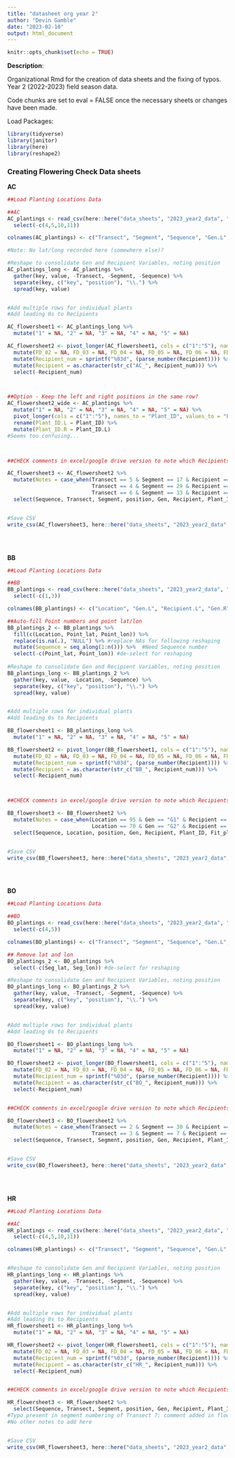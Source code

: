 ```yaml
---
title: "datasheet org year 2"
author: "Devin Gamble"
date: "2023-02-10"
output: html_document
---
```


```r
knitr::opts_chunk$set(echo = TRUE)
```


**Description**:  

Organizational Rmd for the creation of data sheets and the fixing of typos. Year 2 (2022-2023) field season data.

Code chunks are set to eval = FALSE once the necessary sheets or changes have been made.  

Load Packages:
```r
library(tidyverse)
library(janitor)
library(here)
library(reshape2)
```



### Creating Flowering Check Data sheets  

**AC**  


```r
##Load Planting Locations Data

##AC
AC_plantings <- read_csv(here::here("data_sheets", "2023_year2_data", "planting_locations", "AC_planting_locations_fall22.csv"), skip = 1) %>% 
  select(-c(4,5,10,11))

colnames(AC_plantings) <- c("Transect", "Segment", "Sequence", "Gen.L", "Recipient.L", "Gen.R", "Recipient.R")

#Note: No lat/long recorded here (somewhere else)?

#Reshape to consolidate Gen and Recipient Variables, noting position
AC_plantings_long <- AC_plantings %>% 
  gather(key, value, -Transect, -Segment, -Sequence) %>% 
  separate(key, c("key", "position"), "\\.") %>% 
  spread(key, value)


#Add multiple rows for individual plants
#Add leading 0s to Recipients

AC_flowersheet1 <- AC_plantings_long %>% 
  mutate("1" = NA, "2" = NA, "3" = NA, "4" = NA, "5" = NA)

AC_flowersheet2 <- pivot_longer(AC_flowersheet1, cols = c("1":"5"), names_to = "Plant_ID", values_to = "FD_01") %>% 
  mutate(FD_02 = NA, FD_03 = NA, FD_04 = NA, FD_05 = NA, FD_06 = NA, FD_07 = NA, FLR_P = NA, Fit_plant = NA, LeafD = NA, Notes = NA) %>% 
  mutate(Recipient_num = sprintf("%03d", (parse_number(Recipient)))) %>% 
  mutate(Recipient = as.character(str_c("AC_", Recipient_num))) %>% 
  select(-Recipient_num)



##Option - Keep the left and right positions in the same row?
AC_flowersheet2_wide <- AC_plantings %>% 
  mutate("1" = NA, "2" = NA, "3" = NA, "4" = NA, "5" = NA) %>% 
  pivot_longer(cols = c("1":"5"), names_to = "Plant_ID", values_to = "FD_01") %>% 
  rename(Plant_ID.L = Plant_ID) %>% 
  mutate(Plant_ID.R = Plant_ID.L)
#Seems too confusing...



##CHECK comments in excel/google drive version to note which Recipients weren't planted or had fewer than 5 seeds

AC_flowersheet3 <- AC_flowersheet2 %>% 
  mutate(Notes = case_when(Transect == 5 & Segment == 17 & Recipient == "AC_213" ~ "Only 4 seeds planted",
                           Transect == 4 & Segment == 29 & Recipient == "AC_203" ~ "Only 4 seeds planted",
                           Transect == 6 & Segment == 33 & Recipient == "AC_213" ~ "NOT PLANTED")) %>% 
  select(Sequence, Transect, Segment, position, Gen, Recipient, Plant_ID, Fit_plant, FD_01:FD_07, LeafD, FLR_P, Notes)


#Save CSV
write_csv(AC_flowersheet3, here::here("data_sheets", "2023_year2_data", "flowering_checks", "AC_flowercheck_data_v1.csv"), na = "")



```


<br>  


**BB**  


```r
##Load Planting Locations Data

##BB
BB_plantings <- read_csv(here::here("data_sheets", "2023_year2_data", "planting_locations", "BB_planting_locations_fall22.csv"), skip = 1) %>% 
  select(-c(1,3))

colnames(BB_plantings) <- c("Location", "Gen.L", "Recipient.L", "Gen.R", "Recipient.R", "Point_lat", "Point_lon")

##Auto-fill Point numbers and point lat/lon
BB_plantings_2 <- BB_plantings %>% 
  fill(c(Location, Point_lat, Point_lon)) %>% 
  replace(is.na(.), "NULL") %>% #replace NAs for following reshaping
  mutate(Sequence = seq_along(1:n())) %>%  #Need Sequence number 
  select(-c(Point_lat, Point_lon)) #de-select for reshaping
  
#Reshape to consolidate Gen and Recipient Variables, noting position
BB_plantings_long <- BB_plantings_2 %>% 
  gather(key, value, -Location, -Sequence) %>% 
  separate(key, c("key", "position"), "\\.") %>% 
  spread(key, value)


#Add multiple rows for individual plants
#Add leading 0s to Recipients

BB_flowersheet1 <- BB_plantings_long %>% 
  mutate("1" = NA, "2" = NA, "3" = NA, "4" = NA, "5" = NA)

BB_flowersheet2 <- pivot_longer(BB_flowersheet1, cols = c("1":"5"), names_to = "Plant_ID", values_to = "FD_01") %>% 
  mutate(FD_02 = NA, FD_03 = NA, FD_04 = NA, FD_05 = NA, FD_06 = NA, FD_07 = NA, FLR_P = NA, Fit_plant = NA, LeafD = NA, Notes = NA) %>%
  mutate(Recipient_num = sprintf("%03d", (parse_number(Recipient)))) %>% 
  mutate(Recipient = as.character(str_c("BB_", Recipient_num))) %>% 
  select(-Recipient_num)



##CHECK comments in excel/google drive version to note which Recipients weren't planted or had fewer than 5 seeds

BB_flowersheet3 <- BB_flowersheet2 %>% 
  mutate(Notes = case_when(Location == 95 & Gen == "G1" & Recipient == "BB_050" ~ "Only 4 seeds planted",
                           Location == 70 & Gen == "G2" & Recipient == "BB_157" ~ "NOT PLANTED")) %>% 
  select(Sequence, Location, position, Gen, Recipient, Plant_ID, Fit_plant, FD_01:FD_07, LeafD, FLR_P, Notes)


#Save CSV
write_csv(BB_flowersheet3, here::here("data_sheets", "2023_year2_data", "flowering_checks", "BB_flowercheck_data_v1.csv"), na = "")



```

<br>  

**BO**  


```r
##Load Planting Locations Data

##BO
BO_plantings <- read_csv(here::here("data_sheets", "2023_year2_data", "planting_locations", "BO_planting_locations_fall22.csv"), skip = 1) %>% 
  select(-c(4,5))

colnames(BO_plantings) <- c("Transect", "Segment", "Sequence", "Gen.L", "Recipient.L", "Gen.R", "Recipient.R", "Seg_lat", "Seg_lon")

## Remove lat and lon
BO_plantings_2 <- BO_plantings %>% 
  select(-c(Seg_lat, Seg_lon)) #de-select for reshaping

#Reshape to consolidate Gen and Recipient Variables, noting position
BO_plantings_long <- BO_plantings_2 %>% 
  gather(key, value, -Transect, -Segment, -Sequence) %>% 
  separate(key, c("key", "position"), "\\.") %>% 
  spread(key, value)


#Add multiple rows for individual plants
#Add leading 0s to Recipients

BO_flowersheet1 <- BO_plantings_long %>% 
  mutate("1" = NA, "2" = NA, "3" = NA, "4" = NA, "5" = NA)

BO_flowersheet2 <- pivot_longer(BO_flowersheet1, cols = c("1":"5"), names_to = "Plant_ID", values_to = "FD_01") %>% 
  mutate(FD_02 = NA, FD_03 = NA, FD_04 = NA, FD_05 = NA, FD_06 = NA, FD_07 = NA, FLR_P = NA, Fit_plant = NA, LeafD = NA, Notes = NA) %>% 
  mutate(Recipient_num = sprintf("%03d", (parse_number(Recipient)))) %>% 
  mutate(Recipient = as.character(str_c("BO_", Recipient_num))) %>% 
  select(-Recipient_num)


##CHECK comments in excel/google drive version to note which Recipients weren't planted or had fewer than 5 seeds

BO_flowersheet3 <- BO_flowersheet2 %>% 
  mutate(Notes = case_when(Transect == 2 & Segment == 30 & Recipient == "BO_055" ~ "Only 2 seeds planted",
                           Transect == 3 & Segment == 7 & Recipient == "BO_200" ~ "Only 3 seeds planted")) %>% 
  select(Sequence, Transect, Segment, position, Gen, Recipient, Plant_ID, Fit_plant, FD_01:FD_07, LeafD, FLR_P, Notes)


#Save CSV
write_csv(BO_flowersheet3, here::here("data_sheets", "2023_year2_data", "flowering_checks", "BO_flowercheck_data_v1.csv"), na = "")



```



<br>  

**HR**  



```r
##Load Planting Locations Data

##AC
HR_plantings <- read_csv(here::here("data_sheets", "2023_year2_data", "planting_locations", "HR_planting_locations_fall22.csv"), skip = 1) %>% 
  select(-c(4,5,10,11))

colnames(HR_plantings) <- c("Transect", "Segment", "Sequence", "Gen.L", "Recipient.L", "Gen.R", "Recipient.R")


#Reshape to consolidate Gen and Recipient Variables, noting position
HR_plantings_long <- HR_plantings %>% 
  gather(key, value, -Transect, -Segment, -Sequence) %>% 
  separate(key, c("key", "position"), "\\.") %>% 
  spread(key, value)


#Add multiple rows for individual plants
#Add leading 0s to Recipients
HR_flowersheet1 <- HR_plantings_long %>% 
  mutate("1" = NA, "2" = NA, "3" = NA, "4" = NA, "5" = NA)

HR_flowersheet2 <- pivot_longer(HR_flowersheet1, cols = c("1":"5"), names_to = "Plant_ID", values_to = "FD_01") %>% 
  mutate(FD_02 = NA, FD_03 = NA, FD_04 = NA, FD_05 = NA, FD_06 = NA, FD_07 = NA, FLR_P = NA, Fit_plant = NA, LeafD = NA, Notes = NA) %>% 
  mutate(Recipient_num = sprintf("%03d", (parse_number(Recipient)))) %>% 
  mutate(Recipient = as.character(str_c("HR_", Recipient_num))) %>% 
  select(-Recipient_num)


##CHECK comments in excel/google drive version to note which Recipients weren't planted or had fewer than 5 seeds

HR_flowersheet3 <- HR_flowersheet2 %>% 
  select(Sequence, Transect, Segment, position, Gen, Recipient, Plant_ID, Fit_plant, FD_01:FD_07, LeafD, FLR_P, Notes)
#Typo present in segment numbering of Transect 7; comment added in flower check google sheet
#No other notes to add here


#Save CSV
write_csv(HR_flowersheet3, here::here("data_sheets", "2023_year2_data", "flowering_checks", "HR_flowercheck_data_v1.csv"), na = "")



```



